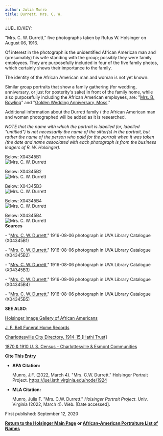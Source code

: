 ```yaml
---
author: Julia Munro
title: Durrett, Mrs. C. W.
---
```

JUEL ID/KEY: 

"Mrs. C. W. Durrett," five photographs taken by Rufus W. Holsinger on August 06, 1916.

Of interest in the photograph is the unidentified African American man and (presumably) his wife standing with the group; possibly they were family employees. They are purposefully included in four of the five family photos, which certainly shows their importance to the family.

The identity of the African American man and woman is not yet known.   
  
Similar group portraits that show a family gathering (for wedding, anniversary, or just for posterity's sake) in front of the family home, while also purposefully including the African American employees, are: "[Mrs. B. Bowling](http://juel.iath.virginia.edu/node/1494 "Bowling, Mrs. B. ")" and "[Golden Wedding Anniversary, Moss](http://juel.iath.virginia.edu/node/1923 "Golden Wedding Anniversary, Moss")."  
  
Additional information about the Durrett family / the African American man and woman photographed will be added as it is researched.

_NOTE that the name with which the portrait is labelled (or, labelled "untitled") is not necessarily the name of the sitter(s) in the portrait, but rather the name of the person who paid for the portrait when it was taken (the date and name associated with each photograph is from the business ledgers of R. W. Holsinger)._

Below: X04345B1  
![Mrs. C. W. Durrett](https://iiif.lib.virginia.edu/iiif/uva-lib:1044436/full/778,561/0/default.jpg "Mrs. C. W. Durrett")

Below: X04345B2  
![Mrs. C. W. Durrett](https://iiif.lib.virginia.edu/iiif/uva-lib:1044437/full/778,561/0/default.jpg "Mrs. C. W. Durrett")

Below: X04345B3  
![Mrs. C. W. Durrett](https://iiif.lib.virginia.edu/iiif/uva-lib:1044438/full/778,561/0/default.jpg "Mrs. C. W. Durrett")

Below: X04345B4  
![Mrs. C. W. Durrett](https://iiif.lib.virginia.edu/iiif/uva-lib:1044439/full/778,561/0/default.jpg "Mrs. C. W. Durrett")

Below: X04345B4  
![Mrs. C. W. Durrett](https://iiif.lib.virginia.edu/iiif/uva-lib:1044440/full/778,561/0/default.jpg "Mrs. C. W. Durrett")  
**Sources**

\- "[Mrs. C. W. Durrett](https://search.lib.virginia.edu/sources/images/items/uva-lib:1044436 "Mrs. C. W. Durrett")," 1916-08-06 photograph in UVA Library Catalogue (X04345B1)  
  

\- "[Mrs. C. W. Durrett](https://search.lib.virginia.edu/sources/images/items/uva-lib:1044437 "Mrs. C. W. Durrett")," 1916-08-06 photograph in UVA Library Catalogue (X04345B2)  
  

\- "[Mrs. C. W. Durrett](https://search.lib.virginia.edu/sources/images/items/uva-lib:1044438 "Mrs. C. W. Durrett")," 1916-08-06 photograph in UVA Library Catalogue (X04345B3) 

\- "[Mrs. C. W. Durrett](https://search.lib.virginia.edu/catalog/uva-lib:1044439#?c=0&m=0&s=0&cv=0&xywh=-144%2C-1%2C2935%2C2176 "Mrs. C. W. Durrett")," 1916-08-06 photograph in UVA Library Catalogue (X04345B4)  
  

\- "[Mrs. C. W. Durrett](https://search.lib.virginia.edu/sources/images/items/uva-lib:1044440 "Mrs. C. W. Durrett")," 1916-08-06 photograph in UVA Library Catalogue (X04345B5) 

**SEE ALSO**:

[Holsinger Image Gallery of African Americans](http://rwholsingerphotos.org/images.php "Holsinger Image Gallery of African Americans")

[J. F. Bell Funeral Home Records](http://www2.vcdh.virginia.edu/afam/raceandplace/perl_scripts/funeral_search.html "J. F. Bell Funeral Home Database")

[Charlottesville City Directory, 1914-15 \[Hathi Trust\]](https://catalog.hathitrust.org/Record/101954103 "Charlottesville City Directory, 1914-15") 

[1870 & 1910 U. S. Census - Charlottesville & Esmont Communities](http://www2.vcdh.virginia.edu/afam/raceandplace/census/search_both.html "1870 & 1910 U. S. Census: Charlottesville and Esmont Communities")

**Cite This Entry**

*   **APA Citation:**
    
    Munro, J.F. (2022, March 4). "Mrs. C.W. Durrett." Holsinger Portrait Project. https://juel.iath.virginia.edu/node/1924
    
*   **MLA Citation:**
    
    Munro, Julia F. "Mrs. C.W. Durrett." _Holsinger Portrait Project_. Univ. Virginia (2022, March 4). Web. \[Date accessed\].
    

First published: September 12, 2020

[**Return to the Holsinger Main Page**](http://juel.iath.virginia.edu/node/980) **or [African-American Portraiture List of Names](http://juel.iath.virginia.edu/node/996)**